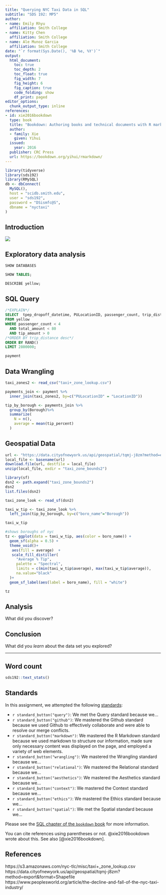 ```yaml
---
title: "Querying NYC Taxi Data in SQL"
subtitle: "SDS 192: MP5"
author: 
- name: Emily Rhyu
  affiliation: Smith College
- name: Kitty Chen 
  affiliation: Smith College
- name: Ale Munoz Garcia
  affiliation: Smith College
date: "`r format(Sys.Date(), '%B %e, %Y')`"
output: 
  html_document:
    toc: true
    toc_depth: 2
    toc_float: true
    fig_width: 7
    fig_height: 6
    fig_caption: true
    code_folding: show
    df_print: paged
editor_options: 
  chunk_output_type: inline
references:
- id: xie2016bookdown
  type: book
  title: "Bookdown: Authoring books and technical documents with R markdown"
  author: 
  - family: Xie
    given: Yihui
  issued:
    year: 2016
  publisher: CRC Press
  url: https://bookdown.org/yihui/rmarkdown/
---
```


```r
library(tidyverse)
library(sds192)
library(RMySQL)
db <- dbConnect(
  MySQL(), 
  host = "scidb.smith.edu", 
  user = "sds192", 
  password = "DSismfc@S", 
  dbname = "nyctaxi"
)

```

## Introduction

![](taxisinnewyork960.jpg)

## Exploratory data analysis

```sql
SHOW DATABASES
```

```sql
SHOW TABLES;
```

```sql
DESCRIBE yellow;
```

## SQL Query

```sql
/*EXPLAIN*/
SELECT  tpep_dropoff_datetime, PULocationID, passenger_count, trip_distance, payment_type, total_amount, tip_amount, (tip_amount/total_amount)*100 AS tip_percent
FROM yellow
WHERE passenger_count < 4
  AND total_amount < 80 
  AND tip_amount > 0
/*ORDER BY trip_distance desc*/
ORDER BY RAND()
LIMIT 2800000;

```

```r
payment
```

## Data Wrangling

```r
taxi_zones2 <- read_csv("taxi+_zone_lookup.csv")

payments_join <- payment %>%
  inner_join(taxi_zones2, by=c("PULocationID" = "LocationID"))

tip_by_borough <- payments_join %>%
  group_by(Borough)%>%
  summarize(
    N = n(),
    average = mean(tip_percent)
  )
```

## Geospatial Data

```r
url <- "https://data.cityofnewyork.us/api/geospatial/tqmj-j8zm?method=export&format=Shapefile"
local_file <- basename(url)
download.file(url, destfile = local_file)
unzip(local_file, exdir = "taxi_zone_bounds2")

library(sf)
dsn2 <- path.expand("taxi_zone_bounds2")
dsn2
list.files(dsn2)
```

```r
taxi_zone_look <- read_sf(dsn2)

taxi_w_tip <- taxi_zone_look %>%
  left_join(tip_by_borough, by=c("boro_name"="Borough"))

taxi_w_tip
```


```r
#shows boroughs of nyc
tz <- ggplot(data = taxi_w_tip, aes(color = boro_name)) +
  geom_sf(alpha = 0.5) +
  theme_void()+
   aes(fill = average)  +
   scale_fill_distiller(
     "Average % Tip",
     palette = "Spectral",
     limits = c(min(taxi_w_tip$average), max(taxi_w_tip$average)),
     na.value="black"
  )+
  geom_sf_label(aes(label = boro_name), fill = "white")  

tz
```

## Analysis

What did you discover? 

## Conclusion

What did you *learn* about the data set you explored?  

---

## Word count

```r
sds192::text_stats()
```

## Standards

In this assignment, we attempted the following [standards](https://beanumber.github.io/sds192/standards.html):

- `r standard_button("query")`: We met the Query standard because we...
- `r standard_button("github")`: We mastered the Github standard because we used Github to effectively collaborate and were able to resolve our merge conflicts.
- `r standard_button("markdown")`: We mastered the R Markdown standard because we used markdown to structure our information, made sure only necessary content was displayed on the page, and employed a variety of web elements.
- `r standard_button("wrangling")`: We mastered the Wrangling standard because we...
- `r standard_button("relational")`: We mastered the Relational standard because we...
- `r standard_button("aesthetics")`: We mastered the Aesthetics standard because we...
- `r standard_button("context")`: We mastered the Context standard because we...
- `r standard_button("ethics")`: We mastered the Ethics standard because we...
 - `r standard_button("spatial")`: We met the Spatial standard because we... 


Please see the [SQL chapter of the `bookdown` book](
https://rmarkdown.rstudio.com/authoring_knitr_engines.html%23sql#sql) for more information. 

You can cite references using parentheses or not. @xie2016bookdown wrote about this. See also [@xie2016bookdown].

## References
https://s3.amazonaws.com/nyc-tlc/misc/taxi+_zone_lookup.csv
https://data.cityofnewyork.us/api/geospatial/tqmj-j8zm?method=export&format=Shapefile
https://www.peoplesworld.org/article/the-decline-and-fall-of-the-nyc-taxi-industry/